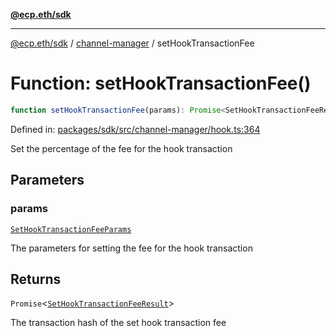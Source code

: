 [**@ecp.eth/sdk**](../../index.mdx)

***

[@ecp.eth/sdk](/sdk-reference/index.mdx) / [channel-manager](/sdk-reference/channel-manager/index.mdx) / setHookTransactionFee

# Function: setHookTransactionFee()

```ts
function setHookTransactionFee(params): Promise<SetHookTransactionFeeResult>;
```

Defined in: [packages/sdk/src/channel-manager/hook.ts:364](https://github.com/ecp-eth/comments-monorepo/blob/main/packages/sdk/src/channel-manager/hook.ts#L364)

Set the percentage of the fee for the hook transaction

## Parameters

### params

[`SetHookTransactionFeeParams`](/sdk-reference/channel-manager/type-aliases/SetHookTransactionFeeParams.mdx)

The parameters for setting the fee for the hook transaction

## Returns

`Promise`\<[`SetHookTransactionFeeResult`](/sdk-reference/channel-manager/type-aliases/SetHookTransactionFeeResult.mdx)\>

The transaction hash of the set hook transaction fee
